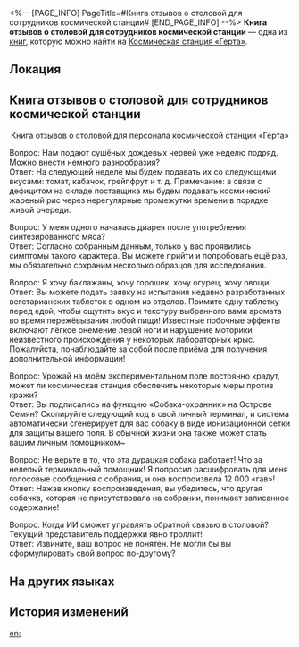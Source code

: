 <%-- [PAGE_INFO]
PageTitle=#Книга отзывов о столовой для сотрудников космической станции#
[END_PAGE_INFO] --%>
{{Дополнить}}
{{Книга Инфобокс
|id           = 142
|Название     = 
|Изображение  = Журнал с КСГ.png
|Мир          = Космическая станция «Герта»
|Томов        = 1
|Автор        = <!--нужно добавить-->
|Описание     = Форма обратной связи столовой для сотрудников космической станции «Герта». В нём содержатся комментарии и предложения по меню, а также отзывы о смарт-роботе столовой.
|Том1         = {{tx}}
|Источник1    = {{tx|Отсутствует источник}}
|Персонажи    = 
|Фракции      = 
}}
'''Книга отзывов о столовой для сотрудников космической станции''' — одна из [[Книги|книг]], которую можно найти на [[Космическая станция «Герта»]].

==Локация==
{{Отметка карты|<!--название карты-->|<!--id отметки-->}}

==Книга отзывов о столовой для сотрудников космической станции==
<div align="center">Книга отзывов о столовой для персонала космической станции «Герта»</div>

Вопрос: Нам подают сушёных дождевых червей уже неделю подряд. Можно внести немного разнообразия?<br />
Ответ: На следующей неделе мы будем подавать их со следующими вкусами: томат, кабачок, грейпфрут и т. д. Примечание: в связи с дефицитом на складе поставщика мы будем подавать космический жареный рис через нерегулярные промежутки времени в порядке живой очереди.

Вопрос: У меня одного началась диарея после употребления синтезированного мяса?<br />
Ответ: Согласно собранным данным, только у вас проявились симптомы такого характера. Вы можете прийти и попробовать ещё раз, мы обязательно сохраним несколько образцов для исследования.

Вопрос: Я хочу баклажаны, хочу горошек, хочу огурец, хочу овощи!<br />
Ответ: Вы можете подать заявку на испытания недавно разработанных вегетарианских таблеток в одном из отделов. Примите одну таблетку перед едой, чтобы ощутить вкус и текстуру выбранного вами аромата во время пережёвывания любой пищи! Известные побочные эффекты включают лёгкое онемение левой ноги и нарушение моторики неизвестного происхождения у некоторых лабораторных крыс. Пожалуйста, понаблюдайте за собой после приёма для получения дополнительной информации!

Вопрос: Урожай на моём экспериментальном поле постоянно крадут, может ли космическая станция обеспечить некоторые меры против кражи?<br />
Ответ: Вы подписались на функцию «Собака-охранник» на Острове Семян? Скопируйте следующий код в свой личный терминал, и система автоматически сгенерирует для вас собаку в виде ионизационной сетки для защиты вашего поля. В обычной жизни она также может стать вашим личным помощником~

Вопрос: Не верьте в то, что эта дурацкая собака работает! Что за нелепый терминальный помощник! Я попросил расшифровать для меня голосовые сообщения с собрания, и она воспроизвела 12 000 «гав»!<br />
Ответ: Нажав кнопку воспроизведения, вы убедитесь, что другая собачка, которая не присутствовала на собрании, понимает записанное содержание!

Вопрос: Когда ИИ сможет управлять обратной связью в столовой? Текущий представитель поддержки явно троллит!<br />
Ответ: Извините, ваш вопрос не понятен. Не могли бы вы сформулировать свой вопрос по-другому?

==На других языках==
{{На других языках
|en   = Feedback Form for the Space Station Staff Cafeteria
|zhs  = 空间站员工餐厅反馈记录表
|zht  = 太空站員工餐廳回饋記錄表
|ja   = 宇宙ステーション食堂フィードバック記録
|ko   = 우주정거장 직원 식당 건의 사항 기록표
|es   = Formulario de opiniones del comedor de empleados de la Estación Espacial
|fr   = Questionnaire de satisfaction pour la cafétéria réservée au personnel de la station spatiale
|ru   = Книга отзывов о столовой для сотрудников космической станции
|th   = ตารางบันทึกข้อเสนอแนะสำหรับโรงอาหารของเจ้าหน้าที่สถานีอวกาศ
|vi   = Phiếu Ghi Phản Hồi Nhà Hàng Của Nhân Viên Trạm Không Gian
|de   = Feedbackformular für die Personalcafeteria der Raumstation
|id   = Formulir Masukan untuk Staf Kafetaria Stasiun Luar Angkasa
|pt   = Formulário de Sugestões do Refeitório da Equipe da Estação Espacial
}}

==История изменений==
{{История изменений|3.5}}

[[en:]]